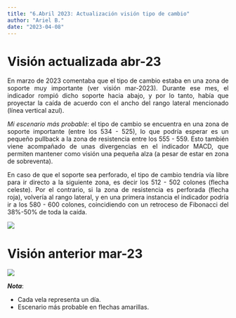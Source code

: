 ```yaml
---
title: "6.Abril 2023: Actualización visión tipo de cambio"
author: "Ariel B."
date: "2023-04-08"
---
```


<div style="text-align: justify">

# **Visión actualizada abr-23**

En marzo de 2023 comentaba que el tipo de cambio estaba en una zona de soporte muy importante (ver visión mar-2023). Durante ese mes, el indicador rompió dicho soporte hacia abajo, y por lo tanto, había que proyectar la caída de acuerdo con el ancho del rango lateral mencionado (línea vertical azul). 

*Mi escenario más probable*: el tipo de cambio se encuentra en una zona de soporte importante (entre los 534 - 525), lo que podría esperar es un pequeño pullback a la zona de resistencia entre los 555 - 559. Esto también viene acompañado de unas divergencias en el indicador MACD, que permiten mantener como visión una pequeña alza (a pesar de estar en zona de sobreventa).

En caso de que el soporte sea perforado, el tipo de cambio tendría vía libre para ir directo a la siguiente zona, es decir los 512 - 502 colones (flecha celeste). Por el contrario, si la zona de resistencia es perforada (flecha roja), volvería al rango lateral, y en una primera instancia el indicador podría ir a los 580 - 600 colones, coincidiendo con un retroceso de Fibonacci del 38%-50% de toda la caída.

![](Captura.png)

# **Visión anterior mar-23**

![](Captura2.PNG)

***Nota***:

- Cada vela representa un día.
- Escenario más probable en flechas amarillas.

<div/>